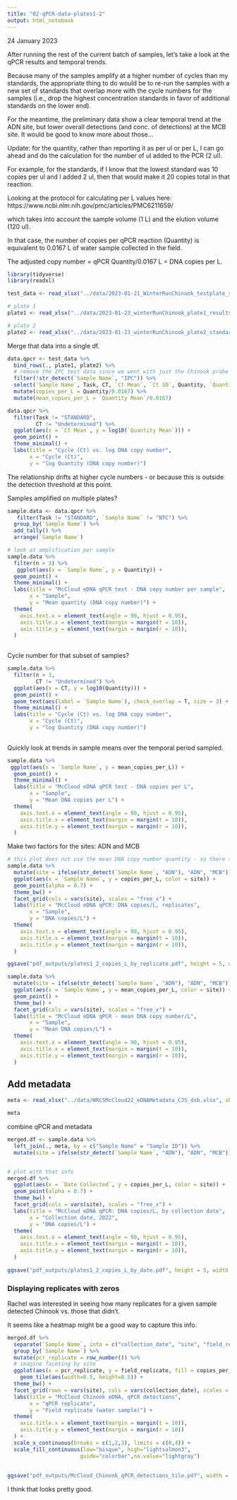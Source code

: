 ```yaml
---
title: "02-qPCR-data-plates1-2"
output: html_notebook
---
```


24 January 2023


After running the rest of the current batch of samples, let's take a look at the qPCR results and temporal trends.

Because many of the samples amplify at a higher number of cycles than my standards, the appropriate thing to do would be to re-run the samples with a new set of standards that overlap more with the cycle numbers for the samples (i.e., drop the highest concentration standards in favor of additional standards on the lower end).

For the meantime, the preliminary data show a clear temporal trend at the ADN site, but lower overall detections (and conc. of detections) at the MCB site. It would be good to know more about those...

Update: for the quantity, rather than reporting it as per ul or per L, I can go ahead and do the calculation for the number of ul added to the PCR (2 ul).

For example, for the standards, if I know that the lowest standard was 10 copies per ul and I added 2 ul, then that would make it 20 copies total in that reaction.

Looking at the protocol for calculating per L values here: https://www.ncbi.nlm.nih.gov/pmc/articles/PMC6211659/

which takes into account the sample volume (1 L) and the elution volume (120 ul). 

In that case, the number of copies per qPCR reaction (Quantity) is equivalent to 0.0167 L of water sample collected in the field.

The adjusted copy number = qPCR Quantity/0.0167 L = DNA copies per L.


```r
library(tidyverse)
library(readxl)
```


```r
test_data <- read_xlsx("../data/2023-01-21_WinterRunChinook_testplate_standards_2ul.xlsx", sheet = "Results", skip = 34)

# plate 1
plate1 <- read_xlsx("../data/2023-01-23_winterRunChinook_plate1_results_standards_2ul.xlsx", sheet = "Results", skip = 32)

# plate 2
plate2 <- read_xlsx("../data/2023-01-23_winterRunChinook_plate2_standards_2ul.xlsx", sheet = "Results", skip = 32)
```



Merge that data into a single df.

```r
data.qpcr <- test_data %>%
  bind_rows(., plate1, plate2) %>% 
  # remove the IPC test data since we went with just the Chinook probe
  filter(!str_detect(`Sample Name`, "IPC")) %>%
  select(`Sample Name`, Task, CT, `Ct Mean`, `Ct SD`, Quantity, `Quantity Mean`, `Quantity SD`) %>%
  mutate(copies_per_L = Quantity/0.0167) %>%
  mutate(mean_copies_per_L = `Quantity Mean`/0.0167)


```


```r
data.qpcr %>%
  filter(Task != "STANDARD",
         CT != "Undetermined") %>%
  ggplot(aes(x = `Ct Mean`, y = log10(`Quantity Mean`))) +
  geom_point() +
  theme_minimal() +
  labs(title = "Cycle (Ct) vs. log DNA copy number",
       x = "Cycle (Ct)",
       y = "log Quantity (DNA copy number)")

```
The relationship drifts at higher cycle numbers - or because this is outside the detection threshold at this point.

Samples amplified on multiple plates?

```r
sample.data <- data.qpcr %>%
   filter(Task != "STANDARD", `Sample Name` != "NTC") %>%
  group_by(`Sample Name`) %>%
  add_tally() %>%
  arrange(`Sample Name`) 

# look at amplification per sample 
sample.data %>%
  filter(n > 3) %>%
   ggplot(aes(x = `Sample Name`, y = Quantity)) +
  geom_point() +
  theme_minimal() +
  labs(title = "McCloud eDNA qPCR test - DNA copy number per sample",
       x = "Sample",
       y = "Mean quantity (DNA copy number)") +
  theme(
    axis.text.x = element_text(angle = 90, hjust = 0.95),
    axis.title.x = element_text(margin = margin(t = 10)),
    axis.title.y = element_text(margin = margin(r = 10)),
  )
  
```
Cycle number for that subset of samples?

```r
sample.data %>%
  filter(n > 3, 
         CT != "Undetermined") %>%
  ggplot(aes(x = CT, y = log10(Quantity))) +
  geom_point() +
  geom_text(aes(label = `Sample Name`), check_overlap = T, size = 3) +
  theme_minimal() +
  labs(title = "Cycle (Ct) vs. log DNA copy number",
       x = "Cycle (Ct)",
       y = "log Quantity (DNA copy number)")
  
```



Quickly look at trends in sample means over the temporal period sampled.

```r
sample.data %>%
 ggplot(aes(x = `Sample Name`, y = mean_copies_per_L)) +
  geom_point() +
  theme_minimal() +
  labs(title = "McCloud eDNA qPCR test - DNA copies per L",
       x = "Sample",
       y = "Mean DNA copies per L") +
  theme(
    axis.text.x = element_text(angle = 90, hjust = 0.95),
    axis.title.x = element_text(margin = margin(t = 10)),
    axis.title.y = element_text(margin = margin(r = 10)),
  )


```

Make two factors for the sites: ADN and MCB

```r
# this plot does not use the mean DNA copy number quantity - so there should be multiple data points per sample replicate
sample.data %>%
  mutate(site = ifelse(str_detect(`Sample Name`, "ADN"), "ADN", "MCB")) %>%
  ggplot(aes(x = `Sample Name`, y = copies_per_L, color = site)) +
  geom_point(alpha = 0.7) +
  theme_bw() +
  facet_grid(cols = vars(site), scales = "free_x") +
  labs(title = "McCloud eDNA qPCR: DNA copies/L, replicates",
       x = "Sample",
       y = "DNA copies/L") +
  theme(
    axis.text.x = element_text(angle = 90, hjust = 0.95),
    axis.title.x = element_text(margin = margin(t = 10)),
    axis.title.y = element_text(margin = margin(r = 10)),
  )

ggsave("pdf_outputs/plates1_2_copies_L_by_replicate.pdf", height = 5, width = 8)
```


```r
sample.data %>%
  mutate(site = ifelse(str_detect(`Sample Name`, "ADN"), "ADN", "MCB")) %>%
  ggplot(aes(x = `Sample Name`, y = mean_copies_per_L, color = site)) +
  geom_point() +
  theme_bw() +
  facet_grid(cols = vars(site), scales = "free_x") +
  labs(title = "McCloud eDNA qPCR - mean DNA copy number/L",
       x = "Sample",
       y = "Mean DNA copies/L") +
  theme(
    axis.text.x = element_text(angle = 90, hjust = 0.95),
    axis.title.x = element_text(margin = margin(t = 10)),
    axis.title.y = element_text(margin = margin(r = 10)),
  )

```

## Add metadata

```r
meta <- read_xlsx("../data/WRCSMcCloud22_eDNAMetadata_CJS_dsb.xlsx", sheet = "meta_simple")

meta 
```

combine qPCR and metadata
```r
merged.df <- sample.data %>%
  left_join(., meta, by = c("Sample Name" = "Sample ID")) %>%
  mutate(site = ifelse(str_detect(`Sample Name`, "ADN"), "ADN", "MCB"))


# plot with that info
merged.df %>%
  ggplot(aes(x = `Date Collected`, y = copies_per_L, color = site)) +
  geom_point(alpha = 0.7) +
  theme_bw() +
  facet_grid(cols = vars(site), scales = "free_x") +
  labs(title = "McCloud eDNA qPCR: DNA copies/L, by collection date",
       x = "Collection date, 2022",
       y = "DNA copies/L") +
  theme(
    axis.text.x = element_text(angle = 90, hjust = 0.95),
    axis.title.x = element_text(margin = margin(t = 10)),
    axis.title.y = element_text(margin = margin(r = 10)),
  ) 
  
ggsave("pdf_outputs/plates1_2_copies_L_by_date.pdf", height = 5, width = 8)
```

### Displaying replicates with zeros


Rachel was interested in seeing how many replicates for a given sample detected Chinook vs. those that didn't.

It seems like a heatmap might be a good way to capture this info.

```r
merged.df %>%
  separate(`Sample Name`, into = c("collection_date", "site", "field_replicate"), remove = F) %>%
  group_by(`Sample Name`) %>%
  mutate(pcr_replicate = row_number()) %>%
  # imagine faceting by site
  ggplot(aes(x = pcr_replicate, y = field_replicate, fill = copies_per_L)) +
    geom_tile(aes(width=0.5, height=0.5)) +
  theme_bw() +
  facet_grid(rows = vars(site), cols = vars(collection_date), scales = "free") +
  labs(title = "McCloud Chinook eDNA, qPCR detections",
       x = "qPCR replicate",
       y = "Field replicate (water sample)") +
  theme(
    axis.title.x = element_text(margin = margin(t = 10)),
    axis.title.y = element_text(margin = margin(r = 10))
  ) +
  scale_x_continuous(breaks = c(1,2,3), limits = c(0,4)) +
  scale_fill_continuous(low="bisque", high="lightsalmon3", 
                       guide="colorbar",na.value="lightgray")
  
  
ggsave("pdf_outputs/McCloud_Chinook_qPCR_detections_tile.pdf", width = 7, height = 3)
```

I think that looks pretty good. 




